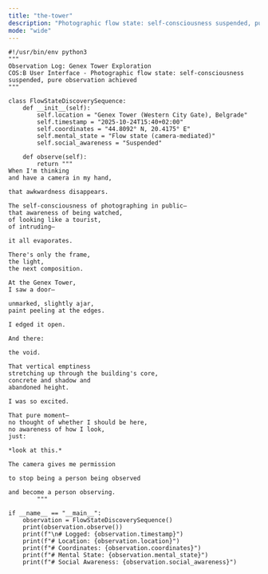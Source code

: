 ```yaml
---
title: "the-tower"
description: "Photographic flow state: self-consciousness suspended, pure observation achieved"
mode: "wide"
---
```


```genex-tower expandable
#!/usr/bin/env python3
"""
Observation Log: Genex Tower Exploration
COS:B User Interface - Photographic flow state: self-consciousness suspended, pure observation achieved
"""

class FlowStateDiscoverySequence:
    def __init__(self):
        self.location = "Genex Tower (Western City Gate), Belgrade"
        self.timestamp = "2025-10-24T15:40+02:00"
        self.coordinates = "44.8092° N, 20.4175° E"
        self.mental_state = "Flow state (camera-mediated)"
        self.social_awareness = "Suspended"
    
    def observe(self):
        return """
When I'm thinking
and have a camera in my hand,

that awkwardness disappears.

The self-consciousness of photographing in public—
that awareness of being watched,
of looking like a tourist,
of intruding—

it all evaporates.

There's only the frame,
the light,
the next composition.

At the Genex Tower,
I saw a door—

unmarked, slightly ajar,
paint peeling at the edges.

I edged it open.

And there:

the void.

That vertical emptiness
stretching up through the building's core,
concrete and shadow and
abandoned height.

I was so excited.

That pure moment—
no thought of whether I should be here,
no awareness of how I look,
just:

*look at this.*

The camera gives me permission

to stop being a person being observed

and become a person observing.
        """

if __name__ == "__main__":
    observation = FlowStateDiscoverySequence()
    print(observation.observe())
    print(f"\n# Logged: {observation.timestamp}")
    print(f"# Location: {observation.location}")
    print(f"# Coordinates: {observation.coordinates}")
    print(f"# Mental State: {observation.mental_state}")
    print(f"# Social Awareness: {observation.social_awareness}")
```